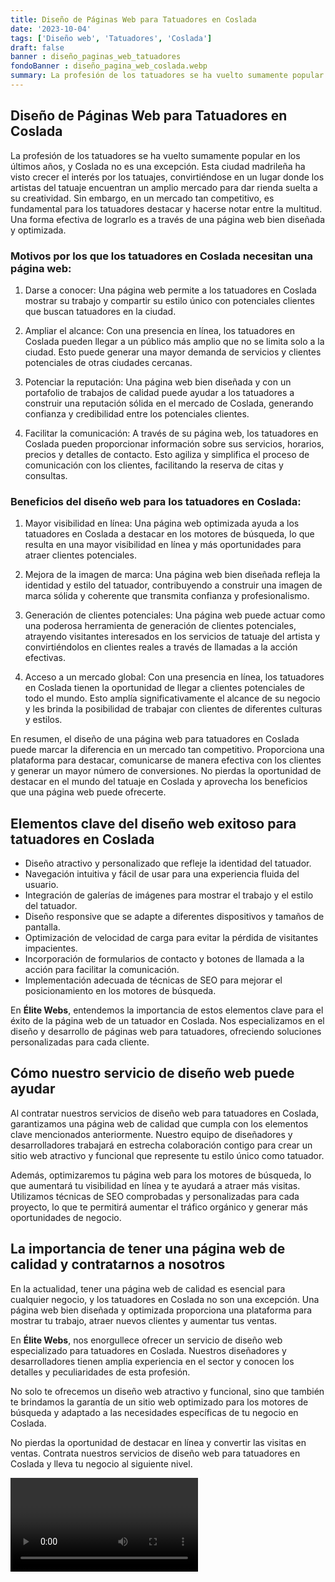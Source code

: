 ```yaml
---
title: Diseño de Páginas Web para Tatuadores en Coslada
date: '2023-10-04'
tags: ['Diseño web', 'Tatuadores', 'Coslada']
draft: false
banner : diseño_paginas_web_tatuadores
fondoBanner : diseño_pagina_web_coslada.webp
summary: La profesión de los tatuadores se ha vuelto sumamente popular en los últimos años, y Coslada no es una excepción. Esta ciudad madrileña ha visto crecer el interés por los tatuajes, convirtiéndose en un lugar donde los artistas del tatuaje encuentran un amplio mercado para dar rienda suelta a su creatividad. Sin embargo, en un mercado tan competitivo, es fundamental para los tatuadores destacar y hacerse notar entre la multitud. Una forma efectiva de lograrlo es a través de una página web bien diseñada y optimizada.
---
```


## Diseño de Páginas Web para Tatuadores en Coslada

La profesión de los tatuadores se ha vuelto sumamente popular en los últimos años, y Coslada no es una excepción. Esta ciudad madrileña ha visto crecer el interés por los tatuajes, convirtiéndose en un lugar donde los artistas del tatuaje encuentran un amplio mercado para dar rienda suelta a su creatividad. Sin embargo, en un mercado tan competitivo, es fundamental para los tatuadores destacar y hacerse notar entre la multitud. Una forma efectiva de lograrlo es a través de una página web bien diseñada y optimizada.

### Motivos por los que los tatuadores en Coslada necesitan una página web:

1. Darse a conocer: Una página web permite a los tatuadores en Coslada mostrar su trabajo y compartir su estilo único con potenciales clientes que buscan tatuadores en la ciudad.

2. Ampliar el alcance: Con una presencia en línea, los tatuadores en Coslada pueden llegar a un público más amplio que no se limita solo a la ciudad. Esto puede generar una mayor demanda de servicios y clientes potenciales de otras ciudades cercanas.

3. Potenciar la reputación: Una página web bien diseñada y con un portafolio de trabajos de calidad puede ayudar a los tatuadores a construir una reputación sólida en el mercado de Coslada, generando confianza y credibilidad entre los potenciales clientes.

4. Facilitar la comunicación: A través de su página web, los tatuadores en Coslada pueden proporcionar información sobre sus servicios, horarios, precios y detalles de contacto. Esto agiliza y simplifica el proceso de comunicación con los clientes, facilitando la reserva de citas y consultas.

### Beneficios del diseño web para los tatuadores en Coslada:

1. Mayor visibilidad en línea: Una página web optimizada ayuda a los tatuadores en Coslada a destacar en los motores de búsqueda, lo que resulta en una mayor visibilidad en línea y más oportunidades para atraer clientes potenciales.

2. Mejora de la imagen de marca: Una página web bien diseñada refleja la identidad y estilo del tatuador, contribuyendo a construir una imagen de marca sólida y coherente que transmita confianza y profesionalismo.

3. Generación de clientes potenciales: Una página web puede actuar como una poderosa herramienta de generación de clientes potenciales, atrayendo visitantes interesados en los servicios de tatuaje del artista y convirtiéndolos en clientes reales a través de llamadas a la acción efectivas.

4. Acceso a un mercado global: Con una presencia en línea, los tatuadores en Coslada tienen la oportunidad de llegar a clientes potenciales de todo el mundo. Esto amplía significativamente el alcance de su negocio y les brinda la posibilidad de trabajar con clientes de diferentes culturas y estilos.

En resumen, el diseño de una página web para tatuadores en Coslada puede marcar la diferencia en un mercado tan competitivo. Proporciona una plataforma para destacar, comunicarse de manera efectiva con los clientes y generar un mayor número de conversiones. No pierdas la oportunidad de destacar en el mundo del tatuaje en Coslada y aprovecha los beneficios que una página web puede ofrecerte.

<GifSeo />

<Cta />

## Elementos clave del diseño web exitoso para tatuadores en Coslada

- Diseño atractivo y personalizado que refleje la identidad del tatuador.
- Navegación intuitiva y fácil de usar para una experiencia fluida del usuario.
- Integración de galerías de imágenes para mostrar el trabajo y el estilo del tatuador.
- Diseño responsive que se adapte a diferentes dispositivos y tamaños de pantalla.
- Optimización de velocidad de carga para evitar la pérdida de visitantes impacientes.
- Incorporación de formularios de contacto y botones de llamada a la acción para facilitar la comunicación.
- Implementación adecuada de técnicas de SEO para mejorar el posicionamiento en los motores de búsqueda.

En **Élite Webs**, entendemos la importancia de estos elementos clave para el éxito de la página web de un tatuador en Coslada. Nos especializamos en el diseño y desarrollo de páginas web para tatuadores, ofreciendo soluciones personalizadas para cada cliente.

## Cómo nuestro servicio de diseño web puede ayudar

Al contratar nuestros servicios de diseño web para tatuadores en Coslada, garantizamos una página web de calidad que cumpla con los elementos clave mencionados anteriormente. Nuestro equipo de diseñadores y desarrolladores trabajará en estrecha colaboración contigo para crear un sitio web atractivo y funcional que represente tu estilo único como tatuador.

Además, optimizaremos tu página web para los motores de búsqueda, lo que aumentará tu visibilidad en línea y te ayudará a atraer más visitas. Utilizamos técnicas de SEO comprobadas y personalizadas para cada proyecto, lo que te permitirá aumentar el tráfico orgánico y generar más oportunidades de negocio.

## La importancia de tener una página web de calidad y contratarnos a nosotros

En la actualidad, tener una página web de calidad es esencial para cualquier negocio, y los tatuadores en Coslada no son una excepción. Una página web bien diseñada y optimizada proporciona una plataforma para mostrar tu trabajo, atraer nuevos clientes y aumentar tus ventas.

En **Élite Webs**, nos enorgullece ofrecer un servicio de diseño web especializado para tatuadores en Coslada. Nuestros diseñadores y desarrolladores tienen amplia experiencia en el sector y conocen los detalles y peculiaridades de esta profesión.

No solo te ofrecemos un diseño web atractivo y funcional, sino que también te brindamos la garantía de un sitio web optimizado para los motores de búsqueda y adaptado a las necesidades específicas de tu negocio en Coslada.

No pierdas la oportunidad de destacar en línea y convertir las visitas en ventas. Contrata nuestros servicios de diseño web para tatuadores en Coslada y lleva tu negocio al siguiente nivel.

<Video />

<CtaBot job='Tatuadores' city='Coslada'/>

<Gmaps query='Coslada+españa+maps' />